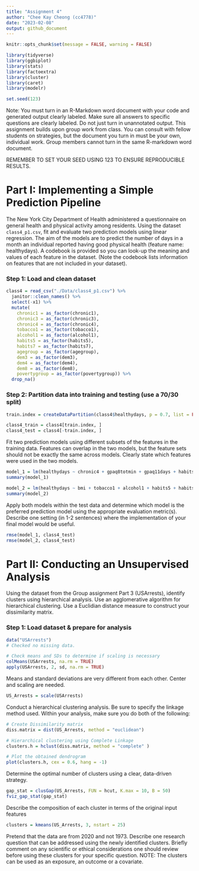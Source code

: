 ```yaml
---
title: "Assignment 4"
author: "Chee Kay Cheong (cc4778)"
date: "2023-02-08"
output: github_document
---
```


```r
knitr::opts_chunk$set(message = FALSE, warning = FALSE)

library(tidyverse)
library(ggbiplot)
library(stats)
library(factoextra)
library(cluster)
library(caret)
library(modelr)

set.seed(123)
```

Note: You must turn in an R-Markdown word document with your code and generated output clearly labeled.  Make sure all answers to specific questions are clearly labeled. Do not just turn in unannotated output. This assignment builds upon group work from class. You can consult with fellow students on strategies, but the document you turn in must be your own, individual work. Group members cannot turn in the same R-markdown word document.

REMEMBER TO SET YOUR SEED USING 123 TO ENSURE REPRODUCIBLE RESULTS.

 
# Part I: Implementing a Simple Prediction Pipeline

The New York City Department of Health administered a questionnaire on general health and physical activity among residents. Using the dataset `class4_p1.csv`, fit and evaluate two prediction models using linear regression. The aim of the models are to predict the number of days in a month an individual reported having good physical health (feature name: healthydays). A codebook is provided so you can look-up the meaning and values of each feature in the dataset. (Note the codebook lists information on features that are not included in your dataset).


### Step 1: Load and clean dataset
```r
class4 = read_csv("./Data/class4_p1.csv") %>% 
  janitor::clean_names() %>% 
  select(-x1) %>% 
  mutate(
    chronic1 = as_factor(chronic1),
    chronic3 = as_factor(chronic3),
    chronic4 = as_factor(chronic4),
    tobacco1 = as_factor(tobacco1),
    alcohol1 = as_factor(alcohol1),
    habits5 = as_factor(habits5),
    habits7 = as_factor(habits7),
    agegroup = as_factor(agegroup),
    dem3 = as_factor(dem3),
    dem4 = as_factor(dem4),
    dem8 = as_factor(dem8),
    povertygroup = as_factor(povertygroup)) %>% 
  drop_na()
```

### Step 2: Partition data into training and testing (use a 70/30 split)
```r
train.index = createDataPartition(class4$healthydays, p = 0.7, list = FALSE)

class4_train = class4[train.index, ]
class4_test = class4[-train.index, ]
```
 
Fit two prediction models using  different subsets of the features in the training data. Features can overlap in the two models, but the feature sets should not be exactly the same across models. Clearly state which features were used in the two models.
```r
model_1 = lm(healthydays ~ chronic4 + gpaq8totmin + gpaq11days + habits5 + habits7 + agegroup, data = class4_train)
summary(model_1)

model_2 = lm(healthydays ~ bmi + tobacco1 + alcohol1 + habits5 + habits7, data = class4_train)
summary(model_2)
```

Apply both models within the test data and determine which model is the preferred prediction model using the appropriate evaluation metric(s). 
Describe one setting (in 1-2 sentences) where the implementation of your final model would be useful.
```r
rmse(model_1, class4_test)
rmse(model_2, class4_test)
```
 
# Part II: Conducting an Unsupervised Analysis

Using the dataset from the Group assignment Part 3 (USArrests), identify clusters using hierarchical analysis. Use an agglomerative algorithm for hierarchical clustering. Use a Euclidian distance measure to construct your dissimilarity matrix.

### Step 1: Load dataset & prepare for analysis
```r
data("USArrests")
# Checked no missing data.

# Check means and SDs to determine if scaling is necessary
colMeans(USArrests, na.rm = TRUE)
apply(USArrests, 2, sd, na.rm = TRUE)
```
Means and standard deviations are very different from each other. Center and scaling are needed.
```r
US_Arrests = scale(USArrests)
```

Conduct a hierarchical clustering analysis. Be sure to specify the linkage method used. Within your analysis, make sure you do both of the following:
```r
# Create Dissimilarity matrix
diss.matrix = dist(US_Arrests, method = "euclidean")

# Hierarchical clustering using Complete Linkage
clusters.h = hclust(diss.matrix, method = "complete" )

# Plot the obtained dendrogram
plot(clusters.h, cex = 0.6, hang = -1)
```
Determine the optimal number of clusters using a clear, data-driven strategy.
```r
gap_stat = clusGap(US_Arrests, FUN = hcut, K.max = 10, B = 50)
fviz_gap_stat(gap_stat)
```

Describe the composition of each cluster in terms of the original input features
```r
clusters = kmeans(US_Arrests, 3, nstart = 25)
```
 

Pretend that the data are from 2020 and not 1973. Describe one research question that can be addressed using the newly identified clusters. Briefly comment on any scientific or ethical considerations one should review before using these clusters for your specific question. NOTE: The clusters can be used as an exposure, an outcome or a covariate.